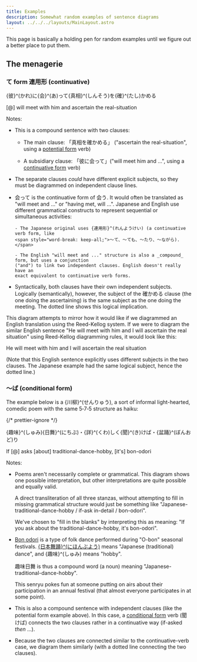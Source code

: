 ```yaml
---
title: Examples
description: Somewhat random examples of sentence diagrams
layout: ../../../layouts/MainLayout.astro
---
```



This page is basically a holding pen for random examples until we figure out a
better place to put them.

## The menagerie

### て form 連用形 (continuative)

<Diagram filename="kareniatte.svg">
  <p slot="original">
    {彼}^(かれ)に{会}^(あ)って{真相}^(しんそう)を{確}^(たし)かめる
  </p>
  <p slot="translation">
    [@] will meet with him and ascertain the real-situation
  </p>
</Diagram>

Notes:

- This is a compound sentence with two clauses:

  - The main clause: 「真相を確かめる」 ("ascertain the real-situation", using a
    [potential form](https://www.tofugu.com/japanese-grammar/verb-conjugation-groups/#godan-verbs-) verb)

  - A subsidiary clause: 「彼に会って」("will meet him and ...", using a [continuative
    form](https://www.tofugu.com/japanese-grammar/te-form/#form-for-and) verb)

- The separate clauses _could_ have different explicit subjects, so they must be
  diagrammed on independent clause lines.

- 会って is the continuative form of 会う. It would often be translated as
  "will meet and ..." or "having met, will ...". Japanese and English use different
  grammatical constructs to represent sequential or simultaneous activities:

      - The Japanese original uses {連用形}^(れんようけい) (a continuative verb form, like
      <span style="word-break: keep-all;">〜て、〜ても、〜たり、〜ながら).</span>

      - The English "will meet and ..." structure is also a _compound_ form, but uses a conjunction
      ("and") to link two independent clauses. English doesn't really have an
      exact equivalent to continuative verb forms.

- Syntactically, both clauses have their own independent subjects. Logically
  (semantically), however, the subject of the 確かめる clause (the one doing the
  ascertaining) is the same subject as the one doing the meeting. The dotted line
  shows this logical implication.

This diagram attempts to mirror how it would like if we diagrammed an English
translation using the Reed-Kellog system. If we were to diagram the similar English
sentence "He will meet with him and I will ascertain the real situation" using Reed-Kellog
diagramming rules, it would look like this:

<Diagram filename="hewillmeetIwillascertain.svg">
  <p slot="original">
    He will meet with him and I will ascertain the real situation
  </p>
</Diagram>

(Note that this English sentence explicitly uses different subjects in the two
clauses. The Japanese example had the same logical subject, hence the dotted line.)

### 〜ば (conditional form)

The example below is a {川柳}^(せんりゅう), a sort of informal light-hearted, comedic
poem with the same 5&#8209;7&#8209;5 structure as haiku:

{/* prettier-ignore */}
<Diagram filename="shuminichibu.svg">
  <p slot="original">
    {趣味}^(しゅみ){日舞}^(にちぶ)・{詳}^(くわ)しく{聞}^(き)けば・{盆踊}^(ぼんおど)り
  </p>
  <p slot="translation">
    If [@] asks [about] traditional-dance-hobby, [it's] bon-odori
  </p>
</Diagram>

Notes:

- Poems aren't necessarily complete or grammatical. This diagram shows one
  possible interpretation, but other interpretations are quite possible and
  equally valid.

  A direct transliteration of all three stanzas, without attempting to fill in
  missing grammatical structure would just be something like
  "Japanese-traditional-dance-hobby / if-ask in-detail / bon-odori".

  We've chosen to "fill in the blanks" by interpreting this as meaning:
  "If you ask about the traditional-dance-hobby, it's bon-odori".

- [Bon odori](<https://en.wikipedia.org/wiki/Bon_(festival)#Bon_Odori>) is a type
  of folk dance performed during "O-bon" seasonal festivals.
  [{日本舞踊}^(にほんぶよう)](https://ja.wikipedia.org/wiki/%E6%97%A5%E6%9C%AC%E8%88%9E%E8%B8%8A)
  means "Japanese (traditional) dance", and {趣味}^(しゅみ) means "hobby".

  趣味日舞 is thus a compound word (a noun) meaning "Japanese-traditional-dance-hobby".

  This senryu pokes fun at someone putting on airs about their participation in
  an annual festival (that almost everyone participates in at some point).

- This is also a compound sentence with independent clauses (like the potential
  form example above). In this case, a [conditional
  form](https://www.tofugu.com/japanese-grammar/verb-conditional-form-ba/) verb
  (聞けば) connects the two clauses rather in a continuative way (if-asked _then_
  ...).

- Because the two clauses are connected similar to the continuative-verb case,
  we diagram them similarly (with a dotted line connecting the two clauses).
